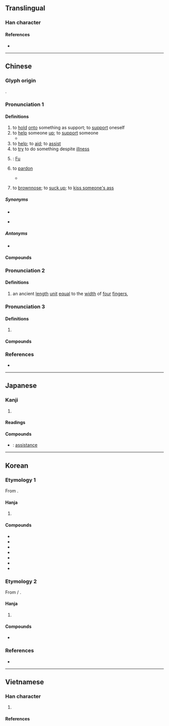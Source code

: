 {{also|扷|抚}}
{{character info}}
==Translingual==

===Han character===
{{Han char|rn=64|rad=手|as=04|sn=7|four=55030|canj=QQO|ids=⿰扌夫}}

====References====
* {{Han ref|kx=0419.050|dkj=11840|dj=0765.280|hdz=31833.020|uh=6276|ud=25206|bh=A7DF|bd=42975}}

----

==Chinese==
{{zh-forms}}

===Glyph origin===
{{Han etym}}
{{Han compound|手|alt1=扌|夫|ls=psc|c1=s|c2=p}}.

===Pronunciation 1===
{{zh-pron
|m=fú
|m-s=fu2
|c=fu4
|h=pfs=fù/phù;gd=fu2/pu2
|h_note=Sixian: fù - literary; phù - vernacular
Meixian: fu2 - literary; pu2 - vernacular
|md=hô/può/hù
|md_note=hù - literary; può - vernacular (to pardon); hô - vernacular (to hold onto something as support, to help, to support)
|mn=hû/phô͘
|mn_note=hû - literary; phô͘ - vernacular
|mn-t=hu5
|w=3vu
|mc=1
|oc=y,2
|cat=v,pn
}}

====Definitions====
{{zh-hanzi}}

# to [[hold]] [[onto]] something as support; to [[support]] oneself
# to [[help]] someone [[up]]; to [[support]] someone
#* {{zh-x|我 摔倒 之後，媽 跑 過來 扶 我，爸 卻 揮手 要 她 走開。|After I fell down, Mom ran over and '''helped me up''', but Dad waved her away.|ref={{w|Erma Bombeck}}, in translation as ''《父亲的爱》''}}
# to [[help]]; to [[aid]]; to [[assist]]
# to [[try]] to do something despite [[illness]]
# {{surname|zh}}: [[Fu]]
# {{lb|zh|Min Dong}} to [[pardon]]
#* {{zh-x|乞 扶 及格 去|'''let''' him/her pass the exam|MD|tr=ké̤ṳk può gĭk-gáik kó̤}}
# {{lb|zh|Min Nan}} to [[brownnose]]; to [[suck up]]; to [[kiss someone's ass]]

=====Synonyms=====
* {{s|to help}}
{{zh-syn-saurus|幫助}}
* {{s|to brownnose}}
{{zh-dial|拍馬屁}}

=====Antonyms=====
* {{s|to help}}
{{zh-ant-saurus|幫助}}

====Compounds====
{{zh-der|山有扶蘇|人扶人興|患難相扶|家扶中心|弱柳扶風|一木難扶|兩瞽相扶|匡扶|扶養|扶危翼傾|扶持|扶疏|拯溺扶危|扶危持顛|扶腰|扶傾濟弱|扶手匣|扶義|扶急持傾|扶輿|扶桑花|拽耙扶犁|撐扶|扶側|扶綱|扶頭酒|扶弱抑強|扶同硬證|救困扶危|扶上馬|扶危|手扶|扶乩|扶同|扶老|扶危定傾|扶搖|扶風|攜幼扶老|扶善懲惡|扶柩|扶立|拽欛扶犁|扶東倒西|扶翼|扶植|扶杖|扶策|持危扶顛|搊扶|扶危濟困|攜扶|扶危定亂|扶鸞|濟弱扶危|扶頭|攜老扶幼|濟困扶危|扶危救困|扶筇|枝葉扶疏|扶丞|濟弱扶傾|扶伏|抑強扶弱|攙扶婆|扶梯|扶搖直上|扶顛持危|扶竹|扶輪社|扶老攜幼|攜老扶弱|扶掖|扶手|扶正|扶正黜邪|攙扶|救死扶傷|扶餘國|扶同詿誤|扶幼週|擔扶|扶住|扶病|搭扶定|扶靈|扶危拯溺|扶桑|扶箕|扶床|東扶西倒|扶引|扶助|扶直|搭扶|拯危扶溺|扶牆摸壁|扶將|扶堂屋|醫務扶助|越扶越醉|龍門扶風|繼絕扶傾|花木扶疏|電扶梯|除惡扶善|鋤強扶弱|雙扶}}

===Pronunciation 2===
{{zh-pron
|m=fū
|c=fu1
|mc=2
|oc=n,1
|cat=n
}}

====Definitions====
{{zh-hanzi}}

# an ancient [[length]] [[unit]] [[equal]] to the [[width]] of [[four]] [[finger]]s, {{zh-alt form|膚|nocap=+}}

===Pronunciation 3===
{{zh-pron
|m=pú
|c=pou4
|cat=v
}}

====Definitions====
{{zh-hanzi}}

# {{zh-alt form|匍}} {{zh-only|扶服||扶伏}}

====Compounds====
{{zh-der|扶服|扶伏|扶匐}}

===References===
* {{R:yue:Hanzi}}

{{zh-cat|Elementary}}

----

==Japanese==

===Kanji===
{{ja-kanji|grade=c|rs=手04}}

# {{rfdef|ja|sort=手04}}

====Readings====
{{ja-readings
|goon=ぶ
|kanon=ふ
|kun=たす-ける
}}

====Compounds====
* {{ja-r|扶%翼|ふ%よく}}: [[assistance]]

----

==Korean==

===Etymology 1===
From {{der|ko|ltc|-}} {{ltc-l|扶|id=1}}.

====Hanja====
{{ko-hanja|돕다|도울|부}}

# {{hanja form of|부|to [[help]]}}

====Compounds====
{{top3}}
* {{ko-l|부양|[[support]] of dependents|扶養}}
* {{ko-l|부조|[[assistance]]|扶助}}
* {{ko-l|^부여|[[w:Buyeo kingdom|Buyeo]]|扶餘}}
* {{ko-l|부지|[[assistance]]|扶持}}
* {{ko-l|부익|[[assistance]]|扶翼}}
* {{ko-l|상부상조|相扶相助}}
* {{ko-l|억강부약|抑強扶弱}}
{{bottom}}

===Etymology 2===
From {{der|ko|ltc|-}} {{zh-l|*扶}} / {{ltc-l|匍|id=1}}.

====Hanja====
{{ko-hanja|기어가다|기어갈|포}}

# {{alt form|ko|匍||{{hanja form of|포|to [[crawl]]; to [[creep]]}}}}

====Compounds====
* {{ko-l|[[포복]]/[[부복]]|to [[crawl]]; to [[creep]]|[[匍匐]]/[[扶服]]/[[扶伏]]/[[扶匐]]}}

===References===
* {{R:hanjadoc|3846}}

----

==Vietnamese==

===Han character===
{{vi-readings|rs=手04
|hanviet=phù-tdcndg;tdcntd;gdhn;tvctdhv;hvttd;tchvtd
|phienthiet=
|nom=phù-tdcndg;tdcntd;gdhn, phò-tdcndg;tdcntd;gdhn;btcn,  bù-tdcndg, hùa-btcn, vùa-gdhn;btcn
}}

# {{nom form of|phò|to [[assist]] or [[help]]}}

====References====
<references/>